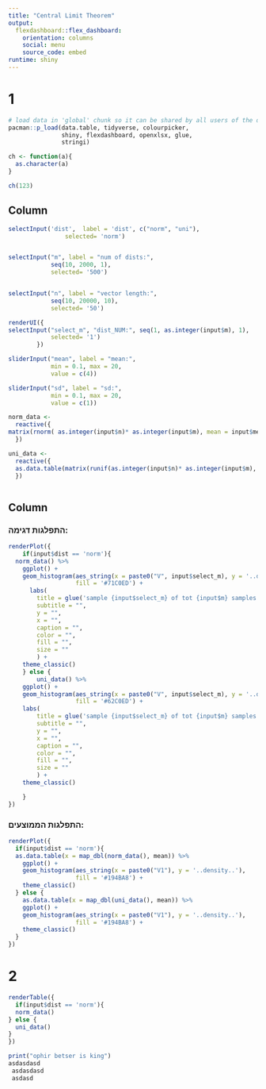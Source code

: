 ```yaml
---
title: "Central Limit Theorem"
output: 
  flexdashboard::flex_dashboard:
    orientation: columns
    social: menu  
    source_code: embed
runtime: shiny
---
```




# 1

```r
# load data in 'global' chunk so it can be shared by all users of the dashboard
pacman::p_load(data.table, tidyverse, colourpicker,
               shiny, flexdashboard, openxlsx, glue,
               stringi)

ch <- function(a){
  as.character(a)
}

ch(123)

```




Column {.sidebar}
-----------------------------------------------------------------------

```r

selectInput('dist',  label = 'dist', c("norm", "uni"),
                selected= 'norm')


selectInput("m", label = "num of dists:",
            seq(10, 2000, 1),
            selected= '500')


selectInput("n", label = "vector length:",
            seq(10, 20000, 10),
            selected= '50')

renderUI({
selectInput("select_m", "dist_NUM:", seq(1, as.integer(input$m), 1),
            selected= '1')
        })

sliderInput("mean", label = "mean:",
            min = 0.1, max = 20,
            value = c(4))

sliderInput("sd", label = "sd:",
            min = 0.1, max = 20,
            value = c(1))

```

```r
norm_data <- 
  reactive({
matrix(rnorm( as.integer(input$n)* as.integer(input$m), mean = input$mean, sd = input$sd),  as.integer(input$n),       as.integer(input$m)) %>% as.data.frame()
  })

uni_data <- 
  reactive({
  as.data.table(matrix(runif(as.integer(input$n)* as.integer(input$m), min = 0, max = 1), as.integer(input$n),       as.integer(input$m)))
  })



```


Column
-----------------------------------------------------------------------

### התפלגות דגימה:

```r

renderPlot({
    if(input$dist == 'norm'){
  norm_data() %>% 
    ggplot() +
    geom_histogram(aes_string(x = paste0("V", input$select_m), y = '..density..'),
                   fill = '#71C0ED') +
      labs(
        title = glue('sample {input$select_m} of tot {input$m} samples of {input$dist} dist length {input$n}'),
        subtitle = "",
        y = "",
        x = "",
        caption = "",
        color = "",
        fill = "",
        size = ""
        ) +
    theme_classic()
    } else {
        uni_data() %>% 
    ggplot() +
    geom_histogram(aes_string(x = paste0("V", input$select_m), y = '..density..'),
                   fill = '#62C0ED') +
    labs(
        title = glue('sample {input$select_m} of tot {input$m} samples of {input$dist} dist length {input$n}'),
        subtitle = "",
        y = "",
        x = "",
        caption = "",
        color = "",
        fill = "",
        size = ""
        ) +
    theme_classic()

    }
})
```


### התפלגות הממוצעים:
    
```r
renderPlot({
  if(input$dist == 'norm'){
  as.data.table(x = map_dbl(norm_data(), mean)) %>% 
    ggplot() +
    geom_histogram(aes_string(x = paste0("V1"), y = '..density..'),
                   fill = '#194BA8') +
    theme_classic()
  } else {
    as.data.table(x = map_dbl(uni_data(), mean)) %>% 
    ggplot() +
    geom_histogram(aes_string(x = paste0("V1"), y = '..density..'),
                   fill = '#194BA8') +
    theme_classic()
  }
})
```

# 2


```r
renderTable({
  if(input$dist == 'norm'){
  norm_data()
} else {
  uni_data()
}
})

```



```r
print("ophir betser is king")
asdasdasd
 asdasdasd
 asdasd
```

